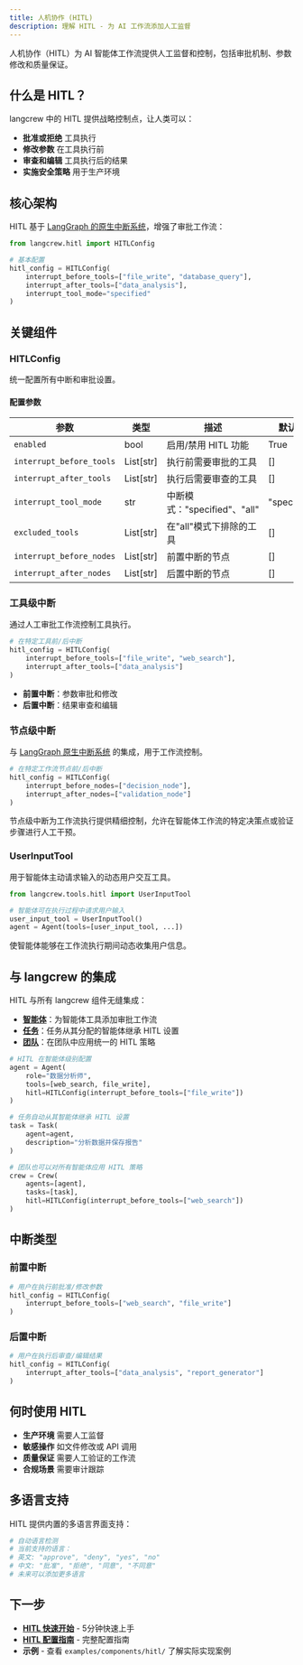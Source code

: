```yaml
---
title: 人机协作 (HITL)
description: 理解 HITL - 为 AI 工作流添加人工监督
---
```


人机协作（HITL）为 AI 智能体工作流提供人工监督和控制，包括审批机制、参数修改和质量保证。

## 什么是 HITL？

langcrew 中的 HITL 提供战略控制点，让人类可以：
- **批准或拒绝** 工具执行
- **修改参数** 在工具执行前
- **审查和编辑** 工具执行后的结果
- **实施安全策略** 用于生产环境

## 核心架构

HITL 基于 [LangGraph 的原生中断系统](https://langchain-ai.github.io/langgraph/concepts/human_in_the_loop/)，增强了审批工作流：

```python
from langcrew.hitl import HITLConfig

# 基本配置
hitl_config = HITLConfig(
    interrupt_before_tools=["file_write", "database_query"],
    interrupt_after_tools=["data_analysis"],
    interrupt_tool_mode="specified"
)
```

## 关键组件

### HITLConfig
统一配置所有中断和审批设置。

#### 配置参数

| 参数 | 类型 | 描述 | 默认值 |
|------|------|------|--------|
| `enabled` | bool | 启用/禁用 HITL 功能 | True |
| `interrupt_before_tools` | List[str] | 执行前需要审批的工具 | [] |
| `interrupt_after_tools` | List[str] | 执行后需要审查的工具 | [] |
| `interrupt_tool_mode` | str | 中断模式："specified"、"all" | "specified" |
| `excluded_tools` | List[str] | 在"all"模式下排除的工具 | [] |
| `interrupt_before_nodes` | List[str] | 前置中断的节点 | [] |
| `interrupt_after_nodes` | List[str] | 后置中断的节点 | [] |

### 工具级中断
通过人工审批工作流控制工具执行。

```python
# 在特定工具前/后中断
hitl_config = HITLConfig(
    interrupt_before_tools=["file_write", "web_search"],
    interrupt_after_tools=["data_analysis"]
)
```

- **前置中断**：参数审批和修改
- **后置中断**：结果审查和编辑

### 节点级中断
与 [LangGraph 原生中断系统](https://langchain-ai.github.io/langgraph/concepts/human_in_the_loop/) 的集成，用于工作流控制。

```python
# 在特定工作流节点前/后中断
hitl_config = HITLConfig(
    interrupt_before_nodes=["decision_node"],
    interrupt_after_nodes=["validation_node"]
)
```

节点级中断为工作流执行提供精细控制，允许在智能体工作流的特定决策点或验证步骤进行人工干预。

### UserInputTool
用于智能体主动请求输入的动态用户交互工具。

```python
from langcrew.tools.hitl import UserInputTool

# 智能体可在执行过程中请求用户输入
user_input_tool = UserInputTool()
agent = Agent(tools=[user_input_tool, ...])
```

使智能体能够在工作流执行期间动态收集用户信息。

## 与 langcrew 的集成

HITL 与所有 langcrew 组件无缝集成：

- **[智能体](/zh/concepts/agents)**：为智能体工具添加审批工作流
- **[任务](/zh/concepts/tasks)**：任务从其分配的智能体继承 HITL 设置
- **[团队](/zh/concepts/crews)**：在团队中应用统一的 HITL 策略

```python
# HITL 在智能体级别配置
agent = Agent(
    role="数据分析师", 
    tools=[web_search, file_write],
    hitl=HITLConfig(interrupt_before_tools=["file_write"])
)

# 任务自动从其智能体继承 HITL 设置
task = Task(
    agent=agent,
    description="分析数据并保存报告"
)

# 团队也可以对所有智能体应用 HITL 策略
crew = Crew(
    agents=[agent], 
    tasks=[task],
    hitl=HITLConfig(interrupt_before_tools=["web_search"])
)
```

## 中断类型

### 前置中断
```python
# 用户在执行前批准/修改参数
hitl_config = HITLConfig(
    interrupt_before_tools=["web_search", "file_write"]
)
```

### 后置中断
```python
# 用户在执行后审查/编辑结果
hitl_config = HITLConfig(
    interrupt_after_tools=["data_analysis", "report_generator"]
)
```

## 何时使用 HITL

- **生产环境** 需要人工监督
- **敏感操作** 如文件修改或 API 调用
- **质量保证** 需要人工验证的工作流
- **合规场景** 需要审计跟踪

## 多语言支持

HITL 提供内置的多语言界面支持：

```python
# 自动语言检测
# 当前支持的语言：
# 英文: "approve", "deny", "yes", "no"
# 中文: "批准", "拒绝", "同意", "不同意"
# 未来可以添加更多语言
```

## 下一步

- **[HITL 快速开始](/zh/guides/hitl/getting-started)** - 5分钟快速上手
- **[HITL 配置指南](/zh/guides/hitl/configuration)** - 完整配置指南
- **示例** - 查看 `examples/components/hitl/` 了解实际实现案例
